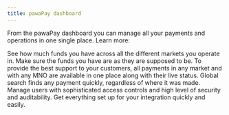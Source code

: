 ```yaml
---
title: pawaPay dashboard
---
```


From the pawaPay dashboard you can manage all your payments and operations in one single place. Learn more:

<CardGroup cols={2}>
    <Card title="Your wallet balances" icon="wallet" horizontal="true" href="/dashboard/finances/wallets">
        See how much funds you have across all the different markets you operate in.
    </Card>
    <Card title="Check your statements" icon="magnifying-glass-dollar" horizontal="true" href="/dashboard/finances/statements">
        Make sure the funds you have are as they are supposed to be.
    </Card>
    <Card title="Find any transaction" icon="table" horizontal="true" href="/dashboard/transactions/deposits">
        To provide the best support to your customers, all payments in any market and with any MNO are available in one place along with their live status.
    </Card>
    <Card title="Global search" icon="magnifying-glass" horizontal="true" href="/dashboard/global_search">
        Global search finds any payment quickly, regardless of where it was made.
    </Card>
    <Card title="Manage access" icon="users" horizontal="true" href="/dashboard/user_management/inviting_users">
        Manage users with sophisticated access controls and high level of security and auditability.
    </Card>
    <Card title="Configuration" icon="gear" horizontal="true" href="/dashboard/other/system_conf/api_tokens">
        Get everything set up for your integration quickly and easily.
    </Card>
</CardGroup>